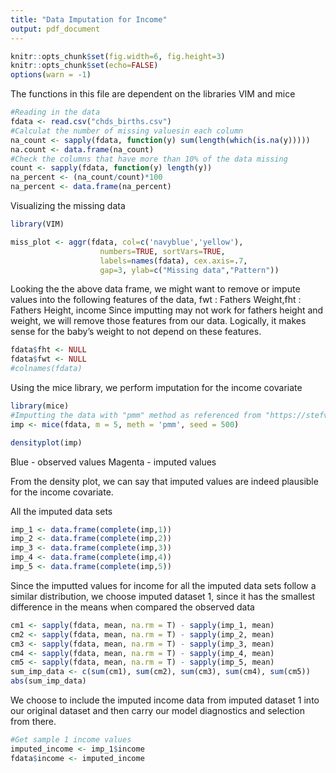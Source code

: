 ```yaml
---
title: "Data Imputation for Income"
output: pdf_document
---
```


```r
knitr::opts_chunk$set(fig.width=6, fig.height=3)
knitr::opts_chunk$set(echo=FALSE)
options(warn = -1)
```
The functions in this file are dependent on the libraries VIM and mice
```r
#Reading in the data 
fdata <- read.csv("chds_births.csv")
#Calculat the number of missing valuesin each column 
na_count <- sapply(fdata, function(y) sum(length(which(is.na(y)))))
na.count <- data.frame(na_count)
#Check the columns that have more than 10% of the data missing 
count <- sapply(fdata, function(y) length(y))
na_percent <- (na_count/count)*100
na_percent <- data.frame(na_percent)
```
Visualizing the missing data
```r
library(VIM)
```
```r
miss_plot <- aggr(fdata, col=c('navyblue','yellow'),
                    numbers=TRUE, sortVars=TRUE,
                    labels=names(fdata), cex.axis=.7,
                    gap=3, ylab=c("Missing data","Pattern"))
```

Looking the the above data frame, we might want to remove or impute values into the following features of the data, fwt : Fathers Weight,fht : Fathers Height, income 
Since imputting may not work for fathers height and weight, we will remove those features from our data. Logically, it makes sense for the baby's weight to not depend on these features.
```r
fdata$fht <- NULL
fdata$fwt <- NULL 
#colnames(fdata)
```
Using the mice library, we perform imputation for the income covariate
```r
library(mice)
#Imputting the data with "pmm" method as referenced from "https://stefvanbuuren.name/mice/"
imp <- mice(fdata, m = 5, meth = 'pmm', seed = 500)
```

```r
densityplot(imp)
```

Blue - observed values   Magenta - imputed values 

From the density plot, we can say that imputed values are indeed plausible for the income covariate.

All the imputed data sets 
```r
imp_1 <- data.frame(complete(imp,1))
imp_2 <- data.frame(complete(imp,2))
imp_3 <- data.frame(complete(imp,3))
imp_4 <- data.frame(complete(imp,4))
imp_5 <- data.frame(complete(imp,5))
```
Since the imputted values for income for all the imputed data sets follow a similar distribution, we choose imputed dataset 1, since it
has the smallest difference in the means when compared the observed data
```r
cm1 <- sapply(fdata, mean, na.rm = T) - sapply(imp_1, mean)
cm2 <- sapply(fdata, mean, na.rm = T) - sapply(imp_2, mean)
cm3 <- sapply(fdata, mean, na.rm = T) - sapply(imp_3, mean)
cm4 <- sapply(fdata, mean, na.rm = T) - sapply(imp_4, mean)
cm5 <- sapply(fdata, mean, na.rm = T) - sapply(imp_5, mean)
sum_imp_data <- c(sum(cm1), sum(cm2), sum(cm3), sum(cm4), sum(cm5))
abs(sum_imp_data)
```
We choose to include the imputed income data from imputed dataset 1 into our original dataset and then carry our model diagnostics and selection from there. 
```r
#Get sample 1 income values
imputed_income <- imp_1$income
fdata$income <- imputed_income
```


